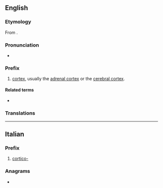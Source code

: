 {{also|cortiço}}
==English==

===Etymology===
{{root|en|ine-pro|*(s)ker- (cut)}}
From {{der|en|la|cortex||bark}}.

===Pronunciation===
* {{a|US}} {{IPA|en|/ˈkɔɹ.tɪ.koʊ/}}

===Prefix===
{{en-prefix}}

# [[cortex]], usually the [[adrenal cortex]] or the [[cerebral cortex]].

====Related terms====
* {{prefixsee|en}}

===Translations===
{{trans-top}}
{{trans-mid}}
{{trans-bottom}}

----

==Italian==

===Prefix===
{{head|it|prefix}}

# [[#English|cortico-]]

===Anagrams===
* {{anagrams|it|a=ccioort|ritocco|ritoccò|triocco}}